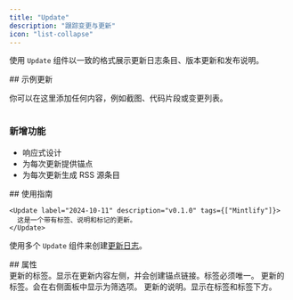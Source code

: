 ```yaml
---
title: "Update"
description: "跟踪变更与更新"
icon: "list-collapse"
---
```


使用 `Update` 组件以一致的格式展示更新日志条目、版本更新和发布说明。

<Update label="示例" description="v0.1.1">
  ## 示例更新

  你可以在这里添加任何内容，例如截图、代码片段或变更列表。

  <Frame>
    <img className="block" src="https://mintlify-assets.b-cdn.net/hero-light.png" alt="" />
  </Frame>

  ### 新增功能

  * 响应式设计
  * 为每次更新提供锚点
  * 为每次更新生成 RSS 源条目
</Update>

<div id="how-to-use">
  ## 使用指南
</div>

```mdx Update example
<Update label="2024-10-11" description="v0.1.0" tags={["Mintlify"]}>
  这是一个带有标签、说明和标记的更新。
</Update>
```

使用多个 `Update` 组件来创建[更新日志](/zh/guides/changelogs)。

<div id="props">
  ## 属性
</div>

<ResponseField name="label" type="string" required>
  更新的标签。显示在更新内容左侧，并会创建锚点链接。标签必须唯一。
</ResponseField>

<ResponseField name="tags" type="string[]">
  更新的标签。会在右侧面板中显示为筛选项。
</ResponseField>

<ResponseField name="description" type="string">
  更新的说明。显示在标签和标签下方。
</ResponseField>
